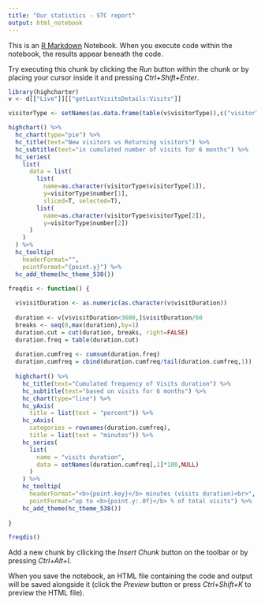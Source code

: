 ```yaml
---
title: "Our statistics - STC report"
output: html_notebook
---
```


This is an [R Markdown](http://rmarkdown.rstudio.com) Notebook. When you execute code within the notebook, the results appear beneath the code. 

Try executing this chunk by clicking the *Run* button within the chunk or by placing your cursor inside it and pressing *Ctrl+Shift+Enter*. 

```r
library(highcharter)
v <- d[["Live"]][["getLastVisitsDetails:Visits"]]

visitorType <- setNames(as.data.frame(table(v$visitorType)),c("visitorType","number"))

highchart() %>%
  hc_chart(type="pie") %>%
  hc_title(text="New visitors vs Returning visitors") %>%
  hc_subtitle(text="in cumulated number of visits for 6 months") %>%
  hc_series(
    list(
      data = list(
        list(
          name=as.character(visitorType$visitorType[1]),
          y=visitorType$number[1],
          sliced=T, selected=T),
        list(
          name=as.character(visitorType$visitorType[2]),
          y=visitorType$number[2])   
      )
    )
  ) %>%
  hc_tooltip(
    headerFormat="",
    pointFormat="{point.y}") %>%
  hc_add_theme(hc_theme_538())


```

```r
freqdis <- function() {
  
  v$visitDuration <- as.numeric(as.character(v$visitDuration))
  
  duration <- v[v$visitDuration<3600,]$visitDuration/60
  breaks <- seq(0,max(duration),by=1)
  duration.cut = cut(duration, breaks, right=FALSE) 
  duration.freq = table(duration.cut)
  
  duration.cumfreq <- cumsum(duration.freq)
  duration.cumfreq = cbind(duration.cumfreq/tail(duration.cumfreq,1))
  
  highchart() %>%
    hc_title(text="Cumulated frequency of Visits duration") %>%
    hc_subtitle(text="based on visits for 6 months") %>%
    hc_chart(type="line") %>%
    hc_yAxis(
      title = list(text = "percent")) %>%
    hc_xAxis(
      categories = rownames(duration.cumfreq),
      title = list(text = "minutes")) %>%
    hc_series(
      list(
        name = "visits duration",
        data = setNames(duration.cumfreq[,1]*100,NULL)
      )
    ) %>%
    hc_tooltip(
      headerFormat="<b>{point.key}</b> minutes (visits duration)<br>",
      pointFormat="up to <b>{point.y:.0f}</b> % of total visits") %>%
    hc_add_theme(hc_theme_538())
  
}

freqdis()

```

Add a new chunk by cIlicking the *Insert Chunk* button on the toolbar or by pressing *Ctrl+Alt+I*.

When you save the notebook, an HTML file containing the code and output will be saved alongside it (click the *Preview* button or press *Ctrl+Shift+K* to preview the HTML file).
